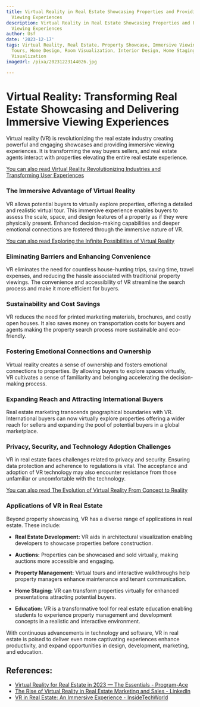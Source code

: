 ```yaml
---
title: Virtual Reality in Real Estate Showcasing Properties and Providing Immersive
  Viewing Experiences
description: Virtual Reality in Real Estate Showcasing Properties and Providing Immersive
  Viewing Experiences
author: Usf
date: '2023-12-17'
tags: Virtual Reality, Real Estate, Property Showcase, Immersive Viewing, Property
  Tours, Home Design, Room Visualization, Interior Design, Home Staging, Architecture
  Visualization
imageUrl: /pixa/20231223144026.jpg

---
```

# Virtual Reality: Transforming  Real Estate Showcasing and Delivering Immersive Viewing  Experiences

Virtual reality (VR) is revolutionizing the real estate industry creating powerful and engaging showcases and providing  immersive viewing experiences. It is transforming the way buyers sellers, and real estate agents interact with properties elevating the entire real estate  experience.

[You  can also read Virtual Reality Revolutionizing Industries and Transforming User  Experiences](Virtual%20Reality%20Revolutionizing%20Industries%20and%20Transforming%20User%20Experiences)


###  The Immersive Advantage of Virtual Reality

VR allows potential buyers to virtually explore properties, offering a detailed and realistic virtual tour. This immersive experience enables buyers to assess the scale, space,  and design features of a property as if they were physically present. Enhanced decision-making capabilities and deeper emotional connections are fostered  through the immersive nature of VR.

[You can also read Exploring the  Infinite Possibilities of Virtual Reality](Exploring%20the%20Infinite%20Possibilities%20of%20Virtual%20Reality)


### Eliminating Barriers and Enhancing Convenience

VR eliminates the need for countless house-hunting trips, saving time, travel expenses, and reducing the hassle  associated with traditional property viewings. The convenience and accessibility of VR streamline the search process and make  it more  efficient for buyers.

### Sustainability and Cost Savings

VR reduces the need for printed  marketing  materials,  brochures, and costly open houses. It also saves money on transportation costs for buyers and agents making the property search  process more sustainable and eco-friendly.

### Fostering Emotional Connections and Ownership

Virtual reality creates a  sense  of ownership and fosters emotional connections to properties. By allowing buyers  to explore spaces virtually, VR cultivates a sense  of familiarity and belonging accelerating the decision-making process.

### Expanding Reach and Attracting International Buyers

Real estate marketing transcends geographical boundaries with VR.  International buyers can now virtually explore  properties offering  a wider  reach for sellers and expanding the pool of potential buyers in a global marketplace.

### Privacy, Security, and Technology Adoption Challenges

VR in real estate faces challenges related to privacy and security. Ensuring data protection and adherence to regulations is vital. The acceptance and adoption of VR technology may also encounter resistance from those  unfamiliar or uncomfortable  with the technology.

[You can also read The Evolution of Virtual Reality From Concept to Reality](The%20Evolution%20of%20Virtual%20Reality%20From%20Concept%20to%20Reality)


### Applications of VR in  Real Estate

Beyond property showcasing, VR has a diverse range of applications  in real  estate. These include:

- **Real Estate Development:** VR aids  in architectural visualization enabling  developers to showcase properties before construction.


- **Auctions:** Properties can be showcased and  sold virtually, making  auctions more accessible and  engaging.


-  **Property Management:** Virtual tours and  interactive walkthroughs help property managers enhance  maintenance  and tenant communication.


- **Home Staging:** VR  can transform properties virtually for enhanced presentations attracting potential  buyers.


- **Education:** VR is a transformative tool for real estate  education enabling students to experience property management and development concepts in a realistic  and interactive environment.

With continuous advancements in technology and software,  VR in real estate is poised to deliver even more captivating experiences enhance productivity, and expand opportunities  in design, development, marketing, and  education.

## References:
- [Virtual Reality for Real Estate in 2023 — The Essentials - Program-Ace](https://program-ace.com/blog/virtual-reality-for-real-estate/)
- [The Rise of Virtual Reality in Real Estate Marketing and Sales - LinkedIn](https://www.linkedin.com/pulse/rise-virtual-reality-real-estate-marketing-sales-synctheagency)
- [VR in Real Estate: An Immersive Experience - InsideTechWorld](https://insidetechworld.com/technology/vr-in-real-estate-an-immersive-experience/)
